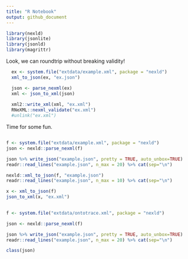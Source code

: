 ```yaml
---
title: "R Notebook"
output: github_document
---
```



```r
library(nexld)
library(jsonlite)
library(jsonld)
library(magrittr)
```

Look, we can roundtrip without breaking validity!

```r

  ex <- system.file("extdata/example.xml", package = "nexld")
  xml_to_json(ex, "ex.json")

  json <- parse_nexml(ex)
  xml <- json_to_xml(json)
  
  xml2::write_xml(xml, "ex.xml")
  RNeXML::nexml_validate("ex.xml")
  #unlink("ex.xml")
```

Time for some fun.  

```r


```





```r

f <- system.file("extdata/example.xml", package = "nexld")
json <- nexld::parse_nexml(f)

json %>% write_json("example.json", pretty = TRUE, auto_unbox=TRUE)
readr::read_lines("example.json", n_max = 20) %>% cat(sep="\n")
```


```r
nexld::xml_to_json(f, "example.json")
readr::read_lines("example.json", n_max = 10) %>% cat(sep="\n")
```

```r
x <- xml_to_json(f)
json_to_xml(x, "ex.xml")
  
```



```r

f <- system.file("extdata/ontotrace.xml", package = "nexld")

json <- nexld::parse_nexml(f)

json %>% write_json("example.json", pretty = TRUE, auto_unbox=TRUE)
readr::read_lines("example.json", n_max = 20) %>% cat(sep="\n")

```

```r
class(json)
```
